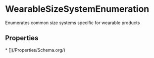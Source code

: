 
# WearableSizeSystemEnumeration

Enumerates common size systems specific for wearable products

## Properties

<Grid>
* [](/Properties/Schema.org/)

</Grid>

